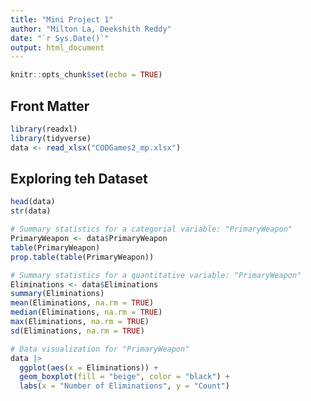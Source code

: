```yaml
---
title: "Mini Project 1"
author: "Milton La, Deekshith Reddy"
date: "`r Sys.Date()`"
output: html_document
---
```



```r
knitr::opts_chunk$set(echo = TRUE)
```

## Front Matter
```r
library(readxl)
library(tidyverse)
data <- read_xlsx("CODGames2_mp.xlsx")
```
## Exploring teh Dataset
```r
head(data)
str(data)

# Summary statistics for a categorial variable: "PrimaryWeapon"
PrimaryWeapon <- data$PrimaryWeapon
table(PrimaryWeapon)
prop.table(table(PrimaryWeapon))

# Summary statistics for a quantitative variable: "PrimaryWeapon"
Eliminations <- data$Eliminations
summary(Eliminations)
mean(Eliminations, na.rm = TRUE)
median(Eliminations, na.rm = TRUE)
max(Eliminations, na.rm = TRUE)
sd(Eliminations, na.rm = TRUE)

# Data visualization for "PrimaryWeapon"
data |>
  ggplot(aes(x = Eliminations)) +
  geom_boxplot(fill = "beige", color = "black") + 
  labs(x = "Number of Eliminations", y = "Count")


```

